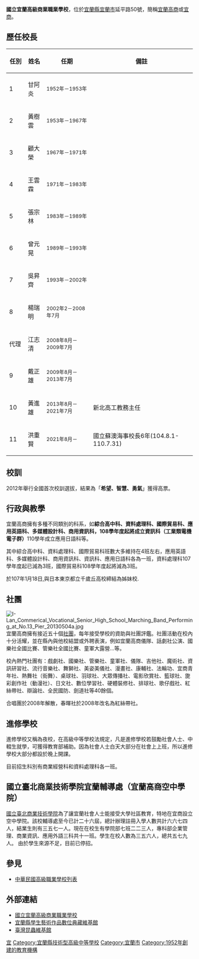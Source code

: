 {{Infobox School
|name           =國立宜蘭高級商業職業Gino
|image          =ILVSlogo.png
|motto          =希望、智慧、勇氣
|established    =1952年6月13日
|type           =技術型高級中等學校
|district       ={{ROC}}[[宜蘭縣|宜蘭縣]][[宜蘭市|宜蘭市]]
|grades         =三年學制
|principal      =洪重賢
|website        =http://www.ilvs.ilc.edu.tw/
|gender=男女合班|number=03-9384147|address=260 宜蘭縣宜蘭市延平路50號|coordinates={{Coord|24.7552719|121.7654572|display=inline,title}}|classes=42班|pushpin_map=Taiwan Yilan}}

'''國立宜蘭高級商業職業學校'''，位於[[宜蘭縣|宜蘭縣]][[宜蘭市|宜蘭市]]延平路50號，簡稱[[宜蘭高商|宜蘭高商]]或[[宜商|宜商]]。

== 歷任校長 ==
{| class="wikitable"
|-
! width=10%| 任別 !! width=10%| 姓名 !! width=25%| 任期 !! 備註
|-
| 1 || 甘阿炎 || <small>1952年－1953年</small> || 
|-
| 2 || 黃樹雲 || <small>1953年－1967年</small> ||
|-
| 3 || 顧大榮 || <small>1967年－1971年</small> || 
|-
| 4 || 王雲霖 || <small>1971年－1983年</small> || 
|-
| 5 || 張宗林 || <small>1983年－1989年</small> || 
|-
| 6 || 曾元晃 || <small>1989年－1993年</small> || 
|-
| 7 || 吳昇齊 || <small>1993年－2002年</small> || 
|-
| 8 || 楊瑞明 || <small>2002年2－2008年7月</small> || 
|-
| 代理 || 江志清 || <small>2008年8月－2009年7月</small> || 
|-
| 9 || 戴正雄 || <small>2009年8月－2013年7月</small> || 
|-
| 10 || 黃進雄 || <small>2013年8月－2021年7月</small> || 新北高工教務主任
|-
| 11 || 洪重賢 || <small>2021年8月－</small> || 國立蘇澳海事校長6年(104.8.1-110.7.31)
|}

==校訓==
2012年舉行全國首次校訓選拔，結果為「'''希望、智慧、勇氣'''」獲得高票。

== 行政與教學 ==
宜蘭高商擁有多種不同類別的科系，如'''綜合高中科、資料處理科、國際貿易科、應用英語科、多媒體設計科、商用資訊科，108學年度起將成立資訊科（工業類電機電子群）'''110學年成立應用日語科等。

其中綜合高中科、資料處理科、國際貿易科班數大多維持在4班左右，應用英語科、多媒體設計科、商用資訊科、資訊科、應用日語科各為一班，資料處理科107學年度起已減為3班，國際貿易科108學年度起將減為3班。

於107年1月18日,與日本東京都立千歲丘高校締結為姊妹校.

==社團==
[[File:I-Lan_Commerical_Vocational_Senior_High_School_Marching_Band_Performing_at_No.13_Pier_20130504a.jpg|thumb]]
宜蘭高商擁有接近五十個[[社團|社團]]，每年接受學校的資助與社團評鑑。社團活動在校內十分活耀，並在縣內與他校結盟或外聘表演，例如宜蘭高商儀隊、話劇社公演、國樂社全國比賽、管樂社全國比賽、童軍大露營...等。

校內熱門社團有：戲劇社、國樂社、管樂社、童軍社、儀隊、吉他社、魔術社、資訊研習社、流行音樂社、舞獅社、美姿美儀社、漫畫社、康輔社、法輪功、宜商青年社、熱舞社（街舞）、桌球社、羽球社、大眾傳播社、電影欣賞社、籃球社、旎彩創作社（動漫社）、日文社、數位學習社、硬體裝修社、排球社、歌仔戲社、紅絲帶社、辯論社、全民國防、劍道社等40餘個。

合唱團於2008年解散，春暉社於2008年改名為紅絲帶社。

==進修學校==
進修學校又稱為夜校，在高級中等學校法規定，凡是進修學校若鼓勵社會人士、中輟生就學，可獲得教育部補助。因為社會人士白天大部分在社會上上班，所以進修學校大部分都設於晚上開課。

目前招生科別有商業經營科和資料處理科各一班。

==國立臺北商業技術學院宜蘭輔導處（宜蘭高商空中學院）==
[[國立臺北商業技術學院|國立臺北商業技術學院]]為了讓宜蘭社會人士能接受大學社區教育，特地在宜商設立空中學院。該校輔導處至今已計二十六屆，總計辦理註冊入學人數共計六六七四人，結業生則有三五七一人。現在在校生有學院部七班二二三人，專科部企業管理、商業資訊、應用外語三科共十一班。學生在校人數為三五六人，總共五七九人。
由於學生來源不足，目前已停招。

== 參見 ==
*[[中華民國高級職業學校列表|中華民國高級職業學校列表]]

==外部連結==
*[http://www.ilvs.ilc.edu.tw/ 國立宜蘭高級商業職業學校]{{Wayback|url=http://www.ilvs.ilc.edu.tw/ |date=20050803001514 }}{{zh-tw}}
*[http://140.111.91.161/ad/index.php/%E9%A6%96%E9%A0%81 宜蘭縣學生藝術作品數位典藏維基館]{{dead link|date=2017年12月 |bot=InternetArchiveBot |fix-attempted=yes }}
*[http://insecta.idv.tw/wiki/index.php/%E9%A6%96%E9%A0%81 臺灣昆蟲維基館]{{Wayback|url=http://insecta.idv.tw/wiki/index.php/%E9%A6%96%E9%A0%81 |date=20191205033032 }}

{{宜蘭縣高級中等學校}}

[[Category:中華民國國立技術型高級中等學校|宜]]
[[Category:宜蘭縣技術型高級中等學校|Category:宜蘭縣技術型高級中等學校]]
[[Category:宜蘭市|Category:宜蘭市]]
[[Category:1952年創建的教育機構|Category:1952年創建的教育機構]]